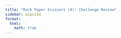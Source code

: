 ```yaml
---
title: "Rock Paper Scissors (4): Challenge Review"
sidebar: aipcs24
format:
  html:
    math: true
---
```

